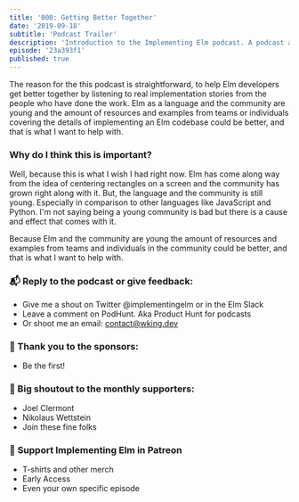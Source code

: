 ```yaml
---
title: '000: Getting Better Together'
date: '2019-09-18'
subtitle: 'Podcast Trailer'
description: 'Introduction to the Implementing Elm podcast. A podcast about the Elm development language.'
episode: '23a393f1'
published: true
---
```


The reason for the this podcast is straightforward, to help Elm developers get better together by listening to real implementation stories from the people who have done the work. Elm as a language and the community are young and the amount of resources and examples from teams or individuals covering the details of implementing an Elm codebase could be better, and that is what I want to help with.

### Why do I think this is important?

Well, because this is what I wish I had right now. Elm has come along way from the idea of centering rectangles on a screen and the community has grown right along with it. But, the language and the community is still young. Especially in comparison to other languages like JavaScript and Python. I'm not saying being a young community is bad but there is a cause and effect that comes with it.

Because Elm and the community are young the amount of resources and examples from teams and individuals in the community could be better, and that is what I want to help with.

### <span className="pr-2">📬</span> Reply to the podcast or give feedback:

- Give me a shout on Twitter <Link className="link" to="https://twitter.com/implementingelm">@implementingelm</Link> or in the <Link className="link" to="https://elmlang.herokuapp.com/">Elm Slack</Link>
- Leave a comment on <Link className="link" to="https://podhunt.app/">PodHunt</Link>. Aka Product Hunt for podcasts
- Or shoot me an email: contact@wking.dev

### <span className="pr-2">📣</span> Thank you to the sponsors:

- <Link className="link" to="https://www.patreon.com/implementingelm">
    Be the first!
  </Link>

### <span className="pr-2">🙌</span> Big shoutout to the monthly supporters:

- <Link className="link" to="https://twitter.com/jclermont">
    Joel Clermont
  </Link>
- <Link className="link" to="https://github.com/ni-ko-o-kin">
    Nikolaus Wettstein
  </Link>
- <Link className="link" to="https://www.patreon.com/implementingelm">
    Join these fine folks
  </Link>

### <span className="pr-2">💸</span> <Link className="link" to="https://www.patreon.com/implementingelm">Support Implementing Elm in Patreon</Link>

- T-shirts and other merch
- Early Access
- Even your own specific episode
